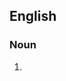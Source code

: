 ==English==

===Noun===
{{en-noun|sg=[[accessary]] [[before]] [[the]] [[fact]]|accessaries before the fact}}

# {{alternative spelling of|[[accessory before the fact]]}}